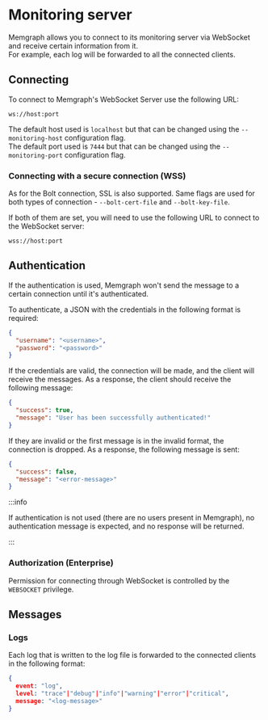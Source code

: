 
# Monitoring server

Memgraph allows you to connect to its monitoring server via WebSocket and
receive certain information from it.  
For example, each log will be forwarded to all the connected clients.

## Connecting

To connect to Memgraph's WebSocket Server use the following URL:

```plaintext
ws://host:port
```

The default host used is `localhost` but that can be changed using the
`--monitoring-host` configuration flag.  
The default port used is `7444` but that can be changed using the
`--monitoring-port` configuration flag.

### Connecting with a secure connection (WSS)

As for the Bolt connection, SSL is also supported. Same flags are used for both
types of connection - `--bolt-cert-file` and `--bolt-key-file`.

If both of them are set, you will need to use the following URL to connect to
the WebSocket server:

```plaintext
wss://host:port
```

## Authentication

If the authentication is used, Memgraph won't send the message to a certain
connection until it's authenticated.

To authenticate, a JSON with the credentials in the following format is
required:

```json
{
  "username": "<username>",
  "password": "<password>"
}
```

If the credentials are valid, the connection will be made, and the client will
receive the messages. As a response, the client should receive the following
message:

```json
{
  "success": true,
  "message": "User has been successfully authenticated!"
}
```

If they are invalid or the first message is in the invalid format, the
connection is dropped. As a response, the following message is sent:

```json
{
  "success": false,
  "message": "<error-message>"
}
```

:::info 

If authentication is not used (there are no users present in Memgraph),
no authentication message is expected, and no response will be returned. 

:::

### Authorization (Enterprise)

Permission for connecting through WebSocket is controlled by the `WEBSOCKET`
privilege.

## Messages

### Logs

Each log that is written to the log file is forwarded to the connected clients
in the following format:

```json
{
  event: "log",
  level: "trace"|"debug"|"info"|"warning"|"error"|"critical",
  message: "<log-message>"
}
```
